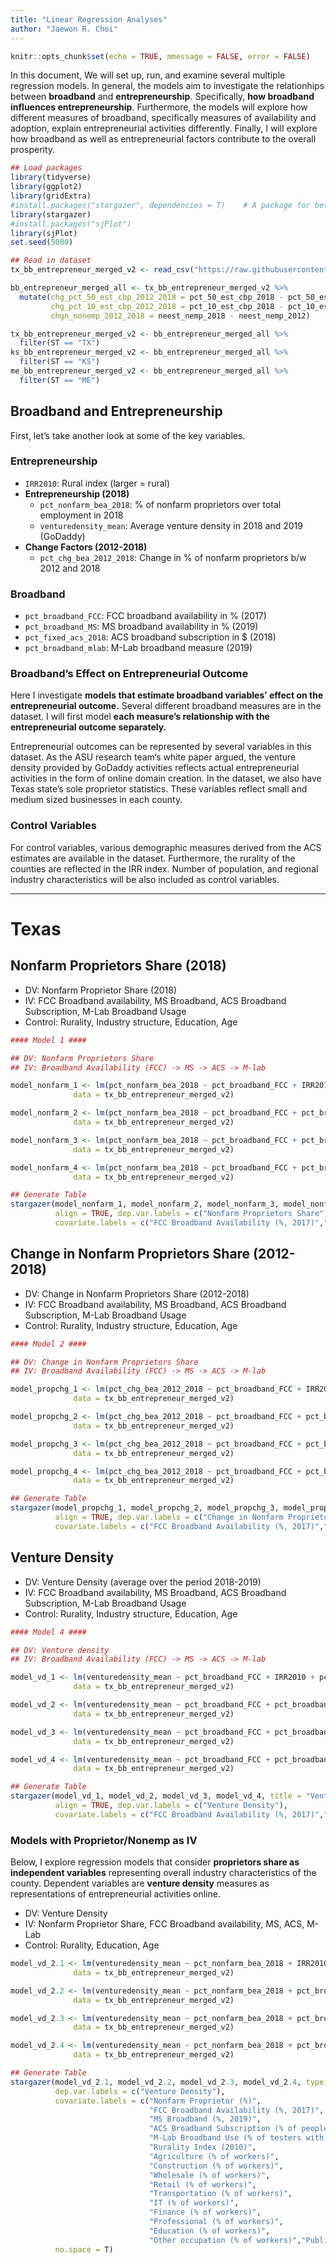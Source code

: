 ```yaml
---
title: "Linear Regression Analyses"
author: "Jaewon R. Choi"
---
```


```r
knitr::opts_chunk$set(echo = TRUE, mmessage = FALSE, error = FALSE)
```

In this document, We will set up, run, and examine several multiple regression models. In general, the models aim to investigate the relationhips between **broadband** and **entrepreneurship**. Specifically, **how broadband influences entrepreneurship**. Furthermore, the models will explore how different measures of broadband, specifically measures of availability and adoption, explain entrepreneurial activities differently. Finally, I will explore how broadband as well as entrepreneurial factors contribute to the overall prosperity.

```r

## Load packages
library(tidyverse)
library(ggplot2)
library(gridExtra)
#install.packages("stargazer", dependencies = T)    # A package for better looking tables for results
library(stargazer)
#install.packages("sjPlot")
library(sjPlot)
set.seed(5000)

## Read in dataset
tx_bb_entrepreneur_merged_v2 <- read_csv("https://raw.githubusercontent.com/texastipi/broadband_entrepreneurship/master/Broadband-Entrepreneurship-TXKSME.csv")

bb_entrepreneur_merged_all <- tx_bb_entrepreneur_merged_v2 %>% 
  mutate(chg_pct_50_est_cbp_2012_2018 = pct_50_est_cbp_2018 - pct_50_est_cbp_2012,
         chg_pct_10_est_cbp_2012_2018 = pct_10_est_cbp_2018 - pct_10_est_cbp_2012,
         chgn_nonemp_2012_2018 = neest_nemp_2018 - neest_nemp_2012)

tx_bb_entrepreneur_merged_v2 <- bb_entrepreneur_merged_all %>% 
  filter(ST == "TX")
ks_bb_entrepreneur_merged_v2 <- bb_entrepreneur_merged_all %>% 
  filter(ST == "KS")
me_bb_entrepreneur_merged_v2 <- bb_entrepreneur_merged_all %>% 
  filter(ST == "ME")

```

## Broadband and Entrepreneurship

First, let's take another look at some of the key variables.

### Entrepreneurship

* `IRR2010`: Rural index (larger = rural)
* **Entrepreneurship (2018)**
  + `pct_nonfarm_bea_2018`: % of nonfarm proprietors over total employment in 2018
  + `venturedensity_mean`: Average venture density in 2018 and 2019 (GoDaddy)
* **Change Factors (2012-2018)**
  + `pct_chg_bea_2012_2018`: Change in % of nonfarm proprietors b/w 2012 and 2018

### Broadband

* `pct_broadband_FCC`: FCC broadband availability in % (2017)
* `pct_broadband_MS`: MS broadband availability in % (2019)
* `pct_fixed_acs_2018`: ACS broadband subscription in $ (2018)
* `pct_broadband_mlab`: M-Lab broadband measure (2019)

### Broadband's Effect on Entrepreneurial Outcome

Here I investigate **models that estimate broadband variables' effect on the entrepreneurial outcome.** Several different broadband measures are in the dataset. I will first model **each measure's relationship with the entrepreneurial outcome separately.**

Entrepreneurial outcomes can be represented by several variables in this dataset. As the ASU research team's white paper argued, the venture density provided by GoDaddy activities reflects actual entrepreneurial activities in the form of online domain creation. In the dataset, we also have Texas state's sole proprietor statistics. These variables reflect small and medium sized businesses in each county.

### Control Variables

For control variables, various demographic measures derived from the ACS estimates are available in the dataset. Furthermore, the rurality of the counties are reflected in the IRR index. Number of population, and regional industry characteristics will be also included as control variables.

***

# Texas

## Nonfarm Proprietors Share (2018)

* DV: Nonfarm Proprietor Share (2018)
* IV: FCC Broadband availability, MS Broadband, ACS Broadband Subscription, M-Lab Broadband Usage
* Control: Rurality, Industry structure, Education, Age

```r
#### Model 1 ####

## DV: Nonfarm Proprietors Share
## IV: Broadband Availability (FCC) -> MS -> ACS -> M-lab

model_nonfarm_1 <- lm(pct_nonfarm_bea_2018 ~ pct_broadband_FCC + IRR2010 + pctagriculture_2019 + pctconstruction_2019 + pctwholesale_2019 + pctretail_2019 + pcttransportation_2019 + pctinformation_2019 + pctfinance_2019 + pctprofessional_2019 + pctedu_healthcare_social_2019 + pctother_occupation_2019 + pctpublic_admin_2019 + pctlessthanhigh_2019 + pctbachelors_2019 + pctgraduate_2019 + pctmilennial_2019 + pctgenx_2019 + pctboomers_2019,
              data = tx_bb_entrepreneur_merged_v2)

model_nonfarm_2 <- lm(pct_nonfarm_bea_2018 ~ pct_broadband_FCC + pct_broadband_MS + IRR2010 + pctagriculture_2019 + pctconstruction_2019 + pctwholesale_2019 + pctretail_2019 + pcttransportation_2019 + pctinformation_2019 + pctfinance_2019 + pctprofessional_2019 + pctedu_healthcare_social_2019 + pctother_occupation_2019 + pctpublic_admin_2019 + pctlessthanhigh_2019 + pctbachelors_2019 + pctgraduate_2019 + pctmilennial_2019 + pctgenx_2019 + pctboomers_2019,
              data = tx_bb_entrepreneur_merged_v2)

model_nonfarm_3 <- lm(pct_nonfarm_bea_2018 ~ pct_broadband_FCC + pct_broadband_MS + pct_fixed_acs_2018 + IRR2010 + pctagriculture_2019 + pctconstruction_2019 + pctwholesale_2019 + pctretail_2019 + pcttransportation_2019 + pctinformation_2019 + pctfinance_2019 + pctprofessional_2019 + pctedu_healthcare_social_2019 + pctother_occupation_2019 + pctpublic_admin_2019 + pctlessthanhigh_2019 + pctbachelors_2019 + pctgraduate_2019 + pctmilennial_2019 + pctgenx_2019 + pctboomers_2019,
              data = tx_bb_entrepreneur_merged_v2)

model_nonfarm_4 <- lm(pct_nonfarm_bea_2018 ~ pct_broadband_FCC + pct_broadband_MS + pct_fixed_acs_2018 + pct_broadband_mlab + IRR2010 + pctagriculture_2019 + pctconstruction_2019 + pctwholesale_2019 + pctretail_2019 + pcttransportation_2019 + pctinformation_2019 + pctfinance_2019 + pctprofessional_2019 + pctedu_healthcare_social_2019 + pctother_occupation_2019 + pctpublic_admin_2019 + pctlessthanhigh_2019 + pctbachelors_2019 + pctgraduate_2019 + pctmilennial_2019 + pctgenx_2019 + pctboomers_2019,
              data = tx_bb_entrepreneur_merged_v2)

## Generate Table
stargazer(model_nonfarm_1, model_nonfarm_2, model_nonfarm_3, model_nonfarm_4, title = "Nonfarm Proprietors Share Regression Results", type = "html",
          align = TRUE, dep.var.labels = c("Nonfarm Proprietors Share"),
          covariate.labels = c("FCC Broadband Availability (%, 2017)","MS Broadband (%, 2019)","ACS Broadband Subscription (% of people with fixed broadband subscription)","M-Lab Broadband (% of testers with 25/3 Mbps speed)","Rurality Index (2010)","Agriculture (% of workers)","Construction (% of workers)","Wholesale (% of workers)","Retail (% of workers)","Transportation (% of workers)","IT (% of workers)","Finance (% of workers)","Professional (% of workers)","Education (% of workers)","Other occupation (% of workers)","Public (% of workers)","Education Less than Highschool","Bachelors Degree","Graduate Degree","Millenials","GenX","Babyboomer"), no.space = TRUE)

```

## Change in Nonfarm Proprietors Share (2012-2018)

* DV: Change in Nonfarm Proprietors Share (2012-2018)
* IV: FCC Broadband availability, MS Broadband, ACS Broadband Subscription, M-Lab Broadband Usage
* Control: Rurality, Industry structure, Education, Age

```r
#### Model 2 ####

## DV: Change in Nonfarm Proprietors Share
## IV: Broadband Availability (FCC) -> MS -> ACS -> M-lab

model_propchg_1 <- lm(pct_chg_bea_2012_2018 ~ pct_broadband_FCC + IRR2010 + pctagriculture_2019 + pctconstruction_2019 + pctwholesale_2019 + pctretail_2019 + pcttransportation_2019 + pctinformation_2019 + pctfinance_2019 + pctprofessional_2019 + pctedu_healthcare_social_2019 + pctother_occupation_2019 + pctpublic_admin_2019 + pctlessthanhigh_2019 + pctbachelors_2019 + pctgraduate_2019 + pctmilennial_2019 + pctgenx_2019 + pctboomers_2019,
              data = tx_bb_entrepreneur_merged_v2)

model_propchg_2 <- lm(pct_chg_bea_2012_2018 ~ pct_broadband_FCC + pct_broadband_MS + IRR2010 + pctagriculture_2019 + pctconstruction_2019 + pctwholesale_2019 + pctretail_2019 + pcttransportation_2019 + pctinformation_2019 + pctfinance_2019 + pctprofessional_2019 + pctedu_healthcare_social_2019 + pctother_occupation_2019 + pctpublic_admin_2019 + pctlessthanhigh_2019 + pctbachelors_2019 + pctgraduate_2019 + pctmilennial_2019 + pctgenx_2019 + pctboomers_2019,
              data = tx_bb_entrepreneur_merged_v2)

model_propchg_3 <- lm(pct_chg_bea_2012_2018 ~ pct_broadband_FCC + pct_broadband_MS + pct_fixed_acs_2018 + IRR2010 + pctagriculture_2019 + pctconstruction_2019 + pctwholesale_2019 + pctretail_2019 + pcttransportation_2019 + pctinformation_2019 + pctfinance_2019 + pctprofessional_2019 + pctedu_healthcare_social_2019 + pctother_occupation_2019 + pctpublic_admin_2019 + pctlessthanhigh_2019 + pctbachelors_2019 + pctgraduate_2019 + pctmilennial_2019 + pctgenx_2019 + pctboomers_2019,
              data = tx_bb_entrepreneur_merged_v2)

model_propchg_4 <- lm(pct_chg_bea_2012_2018 ~ pct_broadband_FCC + pct_broadband_MS + pct_fixed_acs_2018 + pct_broadband_mlab + IRR2010 + pctagriculture_2019 + pctconstruction_2019 + pctwholesale_2019 + pctretail_2019 + pcttransportation_2019 + pctinformation_2019 + pctfinance_2019 + pctprofessional_2019 + pctedu_healthcare_social_2019 + pctother_occupation_2019 + pctpublic_admin_2019 + pctlessthanhigh_2019 + pctbachelors_2019 + pctgraduate_2019 + pctmilennial_2019 + pctgenx_2019 + pctboomers_2019,
              data = tx_bb_entrepreneur_merged_v2)

## Generate Table
stargazer(model_propchg_1, model_propchg_2, model_propchg_3, model_propchg_4, title = "Change in Nonfarm Proprietors Share Regression Results", type = "html",
          align = TRUE, dep.var.labels = c("Change in Nonfarm Proprietors Share"),
          covariate.labels = c("FCC Broadband Availability (%, 2017)","MS Broadband (%, 2019)","ACS Broadband Subscription (% of people with fixed broadband subscription)","M-Lab Broadband (% of testers with 25/3 Mbps speed)","Rurality Index (2010)","Agriculture (% of workers)","Construction (% of workers)","Wholesale (% of workers)","Retail (% of workers)","Transportation (% of workers)","IT (% of workers)","Finance (% of workers)","Professional (% of workers)","Education (% of workers)","Other occupation (% of workers)","Public (% of workers)","Education Less than Highschool","Bachelors Degree","Graduate Degree","Millenials","GenX","Babyboomer"), no.space = TRUE)
```

## Venture Density

* DV: Venture Density (average over the period 2018-2019)
* IV: FCC Broadband availability, MS Broadband, ACS Broadband Subscription, M-Lab Broadband Usage
* Control: Rurality, Industry structure, Education, Age

```r
#### Model 4 ####

## DV: Venture density
## IV: Broadband Availability (FCC) -> MS -> ACS -> M-lab

model_vd_1 <- lm(venturedensity_mean ~ pct_broadband_FCC + IRR2010 + pctagriculture_2019 + pctconstruction_2019 + pctwholesale_2019 + pctretail_2019 + pcttransportation_2019 + pctinformation_2019 + pctfinance_2019 + pctprofessional_2019 + pctedu_healthcare_social_2019 + pctother_occupation_2019 + pctpublic_admin_2019 + pctlessthanhigh_2019 + pctbachelors_2019 + pctgraduate_2019 + pctmilennial_2019 + pctgenx_2019 + pctboomers_2019,
              data = tx_bb_entrepreneur_merged_v2)

model_vd_2 <- lm(venturedensity_mean ~ pct_broadband_FCC + pct_broadband_MS + IRR2010 + pctagriculture_2019 + pctconstruction_2019 + pctwholesale_2019 + pctretail_2019 + pcttransportation_2019 + pctinformation_2019 + pctfinance_2019 + pctprofessional_2019 + pctedu_healthcare_social_2019 + pctother_occupation_2019 + pctpublic_admin_2019 + pctlessthanhigh_2019 + pctbachelors_2019 + pctgraduate_2019 + pctmilennial_2019 + pctgenx_2019 + pctboomers_2019,
              data = tx_bb_entrepreneur_merged_v2)

model_vd_3 <- lm(venturedensity_mean ~ pct_broadband_FCC + pct_broadband_MS + pct_fixed_acs_2018 + IRR2010 + pctagriculture_2019 + pctconstruction_2019 + pctwholesale_2019 + pctretail_2019 + pcttransportation_2019 + pctinformation_2019 + pctfinance_2019 + pctprofessional_2019 + pctedu_healthcare_social_2019 + pctother_occupation_2019 + pctpublic_admin_2019 + pctlessthanhigh_2019 + pctbachelors_2019 + pctgraduate_2019 + pctmilennial_2019 + pctgenx_2019 + pctboomers_2019,
              data = tx_bb_entrepreneur_merged_v2)

model_vd_4 <- lm(venturedensity_mean ~ pct_broadband_FCC + pct_broadband_MS + pct_fixed_acs_2018 + pct_broadband_mlab + IRR2010 + pctagriculture_2019 + pctconstruction_2019 + pctwholesale_2019 + pctretail_2019 + pcttransportation_2019 + pctinformation_2019 + pctfinance_2019 + pctprofessional_2019 + pctedu_healthcare_social_2019 + pctother_occupation_2019 + pctpublic_admin_2019 + pctlessthanhigh_2019 + pctbachelors_2019 + pctgraduate_2019 + pctmilennial_2019 + pctgenx_2019 + pctboomers_2019,
              data = tx_bb_entrepreneur_merged_v2)

## Generate Table
stargazer(model_vd_1, model_vd_2, model_vd_3, model_vd_4, title = "Venture Density Regression Results", type = "html",
          align = TRUE, dep.var.labels = c("Venture Density"),
          covariate.labels = c("FCC Broadband Availability (%, 2017)","MS Broadband (%, 2019)","ACS Broadband Subscription (% of people with fixed broadband subscription)","M-Lab Broadband (% of testers with 25/3 Mbps speed)","Rurality Index (2010)","Agriculture (% of workers)","Construction (% of workers)","Wholesale (% of workers)","Retail (% of workers)","Transportation (% of workers)","IT (% of workers)","Finance (% of workers)","Professional (% of workers)","Education (% of workers)","Other occupation (% of workers)","Public (% of workers)","Education Less than Highschool","Bachelors Degree","Graduate Degree","Millenials","GenX","Babyboomer"), no.space = TRUE)

```

### Models with Proprietor/Nonemp as IV

Below, I explore regression models that consider **proprietors share as independent variables** representing overall industry characteristics of the county. Dependent variables are **venture density** measures as representations of entrepreneurial activities online.

* DV: Venture Density
* IV: Nonfarm Proprietor Share, FCC Broadband availability, MS, ACS, M-Lab
* Control: Rurality, Education, Age

```r

model_vd_2.1 <- lm(venturedensity_mean ~ pct_nonfarm_bea_2018 + IRR2010 + pctagriculture_2019 + pctconstruction_2019 + pctwholesale_2019 + pctretail_2019 + pcttransportation_2019 + pctinformation_2019 + pctfinance_2019 + pctprofessional_2019 + pctedu_healthcare_social_2019 + pctother_occupation_2019 + pctpublic_admin_2019 + pctlessthanhigh_2019 + pctbachelors_2019 + pctgraduate_2019 + pctmilennial_2019 + pctgenx_2019 + pctboomers_2019,
              data = tx_bb_entrepreneur_merged_v2)

model_vd_2.2 <- lm(venturedensity_mean ~ pct_nonfarm_bea_2018 + pct_broadband_FCC + IRR2010 + pctagriculture_2019 + pctconstruction_2019 + pctwholesale_2019 + pctretail_2019 + pcttransportation_2019 + pctinformation_2019 + pctfinance_2019 + pctprofessional_2019 + pctedu_healthcare_social_2019 + pctother_occupation_2019 + pctpublic_admin_2019 + pctlessthanhigh_2019 + pctbachelors_2019 + pctgraduate_2019 + pctmilennial_2019 + pctgenx_2019 + pctboomers_2019,
              data = tx_bb_entrepreneur_merged_v2)

model_vd_2.3 <- lm(venturedensity_mean ~ pct_nonfarm_bea_2018 + pct_broadband_FCC + pct_broadband_MS + IRR2010 + pctagriculture_2019 + pctconstruction_2019 + pctwholesale_2019 + pctretail_2019 + pcttransportation_2019 + pctinformation_2019 + pctfinance_2019 + pctprofessional_2019 + pctedu_healthcare_social_2019 + pctother_occupation_2019 + pctpublic_admin_2019 + pctlessthanhigh_2019 + pctbachelors_2019 + pctgraduate_2019 + pctmilennial_2019 + pctgenx_2019 + pctboomers_2019,
              data = tx_bb_entrepreneur_merged_v2)

model_vd_2.4 <- lm(venturedensity_mean ~ pct_nonfarm_bea_2018 + pct_broadband_FCC + pct_broadband_MS + pct_fixed_acs_2018 + pct_broadband_mlab + IRR2010 + pctagriculture_2019 + pctconstruction_2019 + pctwholesale_2019 + pctretail_2019 + pcttransportation_2019 + pctinformation_2019 + pctfinance_2019 + pctprofessional_2019 + pctedu_healthcare_social_2019 + pctother_occupation_2019 + pctpublic_admin_2019 + pctlessthanhigh_2019 + pctbachelors_2019 + pctgraduate_2019 + pctmilennial_2019 + pctgenx_2019 + pctboomers_2019,
              data = tx_bb_entrepreneur_merged_v2)

## Generate Table
stargazer(model_vd_2.1, model_vd_2.2, model_vd_2.3, model_vd_2.4, type = "html", align = T,
          dep.var.labels = c("Venture Density"),
          covariate.labels = c("Nonfarm Proprietor (%)",
                               "FCC Broadband Availability (%, 2017)",
                               "MS Broadband (%, 2019)",
                               "ACS Broadband Subscription (% of people with fixed broadband subscription)",
                               "M-Lab Broadband Use (% of testers with 25/3 Mbps speed)",
                               "Rurality Index (2010)",
                               "Agriculture (% of workers)",
                               "Construction (% of workers)",
                               "Wholesale (% of workers)",
                               "Retail (% of workers)",
                               "Transportation (% of workers)",
                               "IT (% of workers)",
                               "Finance (% of workers)",
                               "Professional (% of workers)",
                               "Education (% of workers)",
                               "Other occupation (% of workers)","Public (% of workers)","Education Less than Highschool","Bachelors Degree","Graduate Degree","Millenials","GenX","Babyboomer"),
          no.space = T)


```


